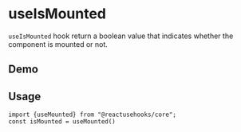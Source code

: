 
# useIsMounted

`useIsMounted` hook return a boolean value that indicates whether the component is mounted or not.

## Demo

<UseMounted/>

## Usage

```tsx
import {useMounted} from "@reactusehooks/core";
const isMounted = useMounted()
```


